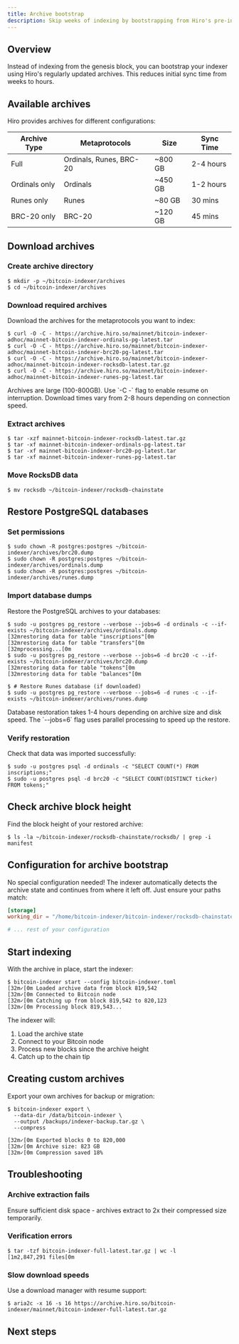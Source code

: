 ```yaml
---
title: Archive bootstrap  
description: Skip weeks of indexing by bootstrapping from Hiro's pre-indexed archives.
---
```


## Overview

Instead of indexing from the genesis block, you can bootstrap your indexer using Hiro's regularly updated archives. This reduces initial sync time from weeks to hours.

## Available archives

Hiro provides archives for different configurations:

| Archive Type | Metaprotocols | Size | Sync Time |
|--------------|---------------|------|-----------|
| Full | Ordinals, Runes, BRC-20 | ~800 GB | 2-4 hours |
| Ordinals only | Ordinals | ~450 GB | 1-2 hours |
| Runes only | Runes | ~80 GB | 30 mins |
| BRC-20 only | BRC-20 | ~120 GB | 45 mins |

## Download archives

### Create archive directory

```terminal
$ mkdir -p ~/bitcoin-indexer/archives
$ cd ~/bitcoin-indexer/archives
```

### Download required archives

Download the archives for the metaprotocols you want to index:

```terminal
$ curl -O -C - https://archive.hiro.so/mainnet/bitcoin-indexer-adhoc/mainnet-bitcoin-indexer-ordinals-pg-latest.tar
$ curl -O -C - https://archive.hiro.so/mainnet/bitcoin-indexer-adhoc/mainnet-bitcoin-indexer-brc20-pg-latest.tar
$ curl -O -C - https://archive.hiro.so/mainnet/bitcoin-indexer-adhoc/mainnet-bitcoin-indexer-rocksdb-latest.tar.gz
$ curl -O -C - https://archive.hiro.so/mainnet/bitcoin-indexer-adhoc/mainnet-bitcoin-indexer-runes-pg-latest.tar
```

<Callout type="info" title="Download time">
Archives are large (100-800GB). Use `-C -` flag to enable resume on interruption. Download times vary from 2-8 hours depending on connection speed.
</Callout>

### Extract archives

```terminal
$ tar -xzf mainnet-bitcoin-indexer-rocksdb-latest.tar.gz
$ tar -xf mainnet-bitcoin-indexer-ordinals-pg-latest.tar
$ tar -xf mainnet-bitcoin-indexer-brc20-pg-latest.tar
$ tar -xf mainnet-bitcoin-indexer-runes-pg-latest.tar
```

### Move RocksDB data

```terminal
$ mv rocksdb ~/bitcoin-indexer/rocksdb-chainstate
```

## Restore PostgreSQL databases

### Set permissions

```terminal
$ sudo chown -R postgres:postgres ~/bitcoin-indexer/archives/brc20.dump
$ sudo chown -R postgres:postgres ~/bitcoin-indexer/archives/ordinals.dump
$ sudo chown -R postgres:postgres ~/bitcoin-indexer/archives/runes.dump
```

### Import database dumps

Restore the PostgreSQL archives to your databases:

```terminal
$ sudo -u postgres pg_restore --verbose --jobs=6 -d ordinals -c --if-exists ~/bitcoin-indexer/archives/ordinals.dump
[32mrestoring data for table "inscriptions"[0m
[32mrestoring data for table "transfers"[0m
[32mprocessing...[0m
$ sudo -u postgres pg_restore --verbose --jobs=6 -d brc20 -c --if-exists ~/bitcoin-indexer/archives/brc20.dump
[32mrestoring data for table "tokens"[0m
[32mrestoring data for table "balances"[0m

$ # Restore Runes database (if downloaded)
$ sudo -u postgres pg_restore --verbose --jobs=6 -d runes -c --if-exists ~/bitcoin-indexer/archives/runes.dump
```

<Callout type="info" title="Restore time">
Database restoration takes 1-4 hours depending on archive size and disk speed. The `--jobs=6` flag uses parallel processing to speed up the restore.
</Callout>

### Verify restoration

Check that data was imported successfully:

```terminal
$ sudo -u postgres psql -d ordinals -c "SELECT COUNT(*) FROM inscriptions;"
$ sudo -u postgres psql -d brc20 -c "SELECT COUNT(DISTINCT ticker) FROM tokens;"
```

## Check archive block height

Find the block height of your restored archive:

```terminal
$ ls -la ~/bitcoin-indexer/rocksdb-chainstate/rocksdb/ | grep -i manifest
```

## Configuration for archive bootstrap

No special configuration needed! The indexer automatically detects the archive state and continues from where it left off. Just ensure your paths match:

```toml title="bitcoin-indexer-config.toml"
[storage]
working_dir = "/home/bitcoin-indexer/bitcoin-indexer/rocksdb-chainstate"

# ... rest of your configuration
```

## Start indexing

With the archive in place, start the indexer:

```terminal
$ bitcoin-indexer start --config bitcoin-indexer.toml
[32m✓[0m Loaded archive data from block 819,542
[32m✓[0m Connected to Bitcoin node
[32m✓[0m Catching up from block 819,542 to 820,123
[32m✓[0m Processing block 819,543...
```

The indexer will:
1. Load the archive state
2. Connect to your Bitcoin node
3. Process new blocks since the archive height
4. Catch up to the chain tip

## Creating custom archives

Export your own archives for backup or migration:

```terminal
$ bitcoin-indexer export \
  --data-dir /data/bitcoin-indexer \
  --output /backups/indexer-backup.tar.gz \
  --compress
  
[32m✓[0m Exported blocks 0 to 820,000
[32m✓[0m Archive size: 823 GB
[32m✓[0m Compression saved 18%
```

## Troubleshooting

### Archive extraction fails

Ensure sufficient disk space - archives extract to 2x their compressed size temporarily.

### Verification errors

```terminal
$ tar -tzf bitcoin-indexer-full-latest.tar.gz | wc -l
[1m2,847,291 files[0m
```

### Slow download speeds

Use a download manager with resume support:

```terminal
$ aria2c -x 16 -s 16 https://archive.hiro.so/bitcoin-indexer/mainnet/bitcoin-indexer-full-latest.tar.gz
```

## Next steps

<Cards>
  <NextCard
    href="/tools/bitcoin-indexer/run-indexer/configuration"
    title="Configure the indexer"
    description="Fine-tune settings for your use case"
  />
  <NextCard
    href="/tools/bitcoin-indexer/metaprotocol-apis/ordinals-api"
    title="Start using APIs"
    description="Query your indexed data"
  />
</Cards>